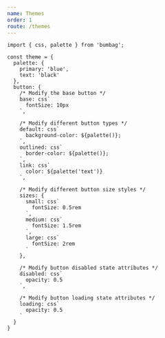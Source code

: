 ```yaml
---
name: Themes
order: 1
route: /themes
---
```


```
import { css, palette } from 'bumbag';

const theme = {
  palette: {
    primary: 'blue',
    text: 'black'
  },
  button: {
    /* Modify the base button */
    base: css`
      fontSize: 10px
    `,

    /* Modify different button types */
    default: css`
      background-color: ${palette()};
    `,
    outlined: css`
      border-color: ${palette()};
    `,
    link: css`
      color: ${palette('text')}
    `,

    /* Modify different button size styles */
    sizes: {
      small: css`
        fontSize: 0.5rem
      `,
      medium: css`
        fontSize: 1.5rem
      `,
      large: css`
        fontSize: 2rem
      `
    },

    /* Modify button disabled state attributes */
    disabled: css`
      opacity: 0.5
    `,

    /* Modify button loading state attributes */
    loading: css`
      opacity: 0.5
    `
  }
}
```

